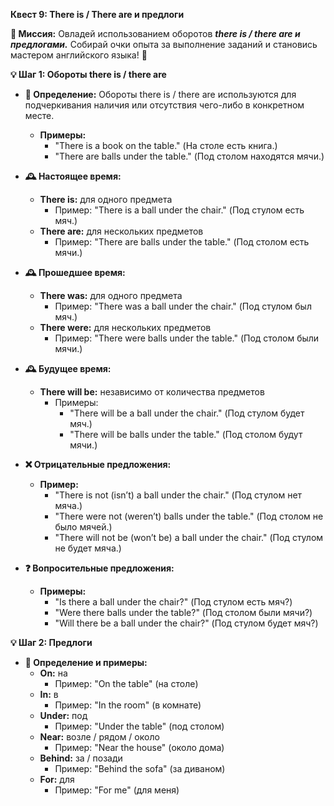 
**Квест 9: There is / There are и предлоги**

**🎯 Миссия:**
Овладей использованием оборотов ***there is / there are и предлогами.*** Собирай очки опыта за выполнение заданий и становись мастером английского языка! 🌟

**💡 Шаг 1: Обороты there is / there are**
- **📜 Определение:** Обороты <Highlight>there is / there are</Highlight> используются для подчеркивания наличия или отсутствия чего-либо в конкретном месте.
  - **Примеры:**
    - <Highlight>"There is a book on the table."</Highlight> <Highlight>(На столе есть книга.)</Highlight>
    - <Highlight>"There are balls under the table."</Highlight> <Highlight>(Под столом находятся мячи.)</Highlight>

- **🕰 Настоящее время:**
  - **There is:** для <Highlight>одного</Highlight> предмета
    - Пример: <Highlight>"There is a ball under the chair."</Highlight> <Highlight>(Под стулом есть мяч.)</Highlight>
  - **There are:** для <Highlight>нескольких</Highlight> предметов
    - Пример: <Highlight>"There are balls under the table."</Highlight> <Highlight>(Под столом есть мячи.)</Highlight>

- **🕰 Прошедшее время:**
  - **There was:** для <Highlight>одного</Highlight> предмета
    - Пример: <Highlight>"There was a ball under the chair."</Highlight> <Highlight>(Под стулом был мяч.)</Highlight>
  - **There were:** для <Highlight>нескольких</Highlight> предметов
    - Пример: <Highlight>"There were balls under the table."</Highlight> <Highlight>(Под столом были мячи.)</Highlight>

- **🕰 Будущее время:**
  - **There will be:** <Highlight>независимо от количества</Highlight> предметов
    - Примеры: 
      - <Highlight>"There will be a ball under the chair."</Highlight> <Highlight>(Под стулом будет мяч.)</Highlight>
      - <Highlight>"There will be balls under the table."</Highlight> <Highlight>(Под столом будут мячи.)</Highlight>

- **❌ Отрицательные предложения:**
  - **Пример:** 
    - <Highlight>"There is not (isn’t) a ball under the chair."</Highlight> <Highlight>(Под стулом нет мяча.)</Highlight>
    - <Highlight>"There were not (weren’t) balls under the table."</Highlight> <Highlight>(Под столом не было мячей.)</Highlight>
    - <Highlight>"There will not be (won’t be) a ball under the chair."</Highlight> <Highlight>(Под стулом не будет мяча.)</Highlight>

- **❓ Вопросительные предложения:**
  - **Примеры:** 
    - <Highlight>"Is there a ball under the chair?"</Highlight> <Highlight>(Под стулом есть мяч?)</Highlight>
    - <Highlight>"Were there balls under the table?"</Highlight> <Highlight>(Под столом были мячи?)</Highlight>
    - <Highlight>"Will there be a ball under the chair?"</Highlight> <Highlight>(Под стулом будет мяч?)</Highlight>

**💡 Шаг 2: Предлоги**
- **📜 Определение и примеры:**
  - **On:** <Highlight>на</Highlight>
    - Пример: <Highlight>"On the table"</Highlight> <Highlight>(на столе)</Highlight>
  - **In:** <Highlight>в</Highlight>
    - Пример: <Highlight>"In the room"</Highlight> <Highlight>(в комнате)</Highlight>
  - **Under:** <Highlight>под</Highlight>
    - Пример: <Highlight>"Under the table"</Highlight> <Highlight>(под столом)</Highlight>
  - **Near:** <Highlight>возле / рядом / около</Highlight>
    - Пример: <Highlight>"Near the house"</Highlight> <Highlight>(около дома)</Highlight>
  - **Behind:** <Highlight>за / позади</Highlight>
    - Пример: <Highlight>"Behind the sofa"</Highlight> <Highlight>(за диваном)</Highlight>
  - **For:** <Highlight>для</Highlight>
    - Пример: <Highlight>"For me"</Highlight> <Highlight>(для меня)</Highlight>